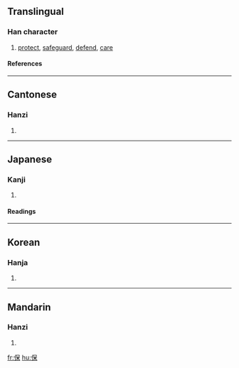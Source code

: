 ==Translingual==
===Han character===
{{Han char|rad=人|as=07|sn=9|four=2629<sub>4</sub>|canj=人口木 (ORD)}}
# [[protect]], [[safeguard]], [[defend]], [[care]]
====References====
{{Han ref|kx=0105.170|dkj=00702|dj=0222.060|hdz=10160.040|uh=4FDD|ud=20445|bh=AB4F|bd=43855}}
----
==Cantonese==
===Hanzi===
{{yue-hanzi|jyut=|y=bou2}}
# {{defn|Cantonese}}
----
==Japanese==
===Kanji===
{{ja-kanji|grade=|rs=人07}}
# {{defn|Japanese}} 
====Readings====
{{ja-readings|on=[[ほ]] (ho), [[ほう]] (hō)|kun=[[たもつ]] (tamotsu), [[やすんじる]] (yasunjiru)}}
----
==Korean==
===Hanja===
{{ko-hanja|hangeul=보|rv=bo|mr=po}}
# {{defn|Korean}}
----
==Mandarin==
===Hanzi===
{{cmn-hanzi|pin=[[bǎo]] (bao3)|wg=pao<sup>3</sup>}}
# {{defn|Mandarin}}

[[fr:保]]
[[hu:保]]